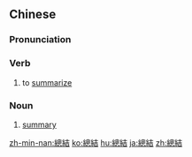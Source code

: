 {{also|总结}}
==Chinese==
{{zh-forms|s=总结}}

===Pronunciation===
{{zh-pron
|m=zǒngjié
|c=zung2 git3
|mn=chóng-kiat
|cat=v,n
}}

===Verb===
{{zh-verb}}

# to [[summarize]]

===Noun===
{{zh-noun}}

# [[summary]]

{{zh-cat|Elementary}}

[[zh-min-nan:總結]]
[[ko:總結]]
[[hu:總結]]
[[ja:總結]]
[[zh:總結]]